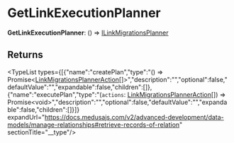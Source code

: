 
# GetLinkExecutionPlanner

 **GetLinkExecutionPlanner**: () => [ILinkMigrationsPlanner](../../../types/interfaces/types.ILinkMigrationsPlanner/page.mdx)

## Returns

<TypeList types={[{"name":"createPlan","type":"() => Promise&#60;[LinkMigrationsPlannerAction](../../../types/types/types.LinkMigrationsPlannerAction/page.mdx)[]&#62;","description":"","optional":false,"defaultValue":"","expandable":false,"children":[]},{"name":"executePlan","type":"(`actions`: [LinkMigrationsPlannerAction](../../../types/types/types.LinkMigrationsPlannerAction/page.mdx)[]) => Promise&#60;void&#62;","description":"","optional":false,"defaultValue":"","expandable":false,"children":[]}]} expandUrl="https://docs.medusajs.com/v2/advanced-development/data-models/manage-relationships#retrieve-records-of-relation" sectionTitle="__type"/>
